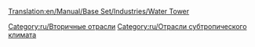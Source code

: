 [[Translation:en/Manual/Base Set/Industries/Water Tower]]

{{ru/Промышленность| Изображение=Water_tower.gif
| имя=Водонапорная башня
| Климат=[[ru/Manual/Климат| Субтропический]]
| Принимает=[[ru/Manual/Base Set/Cargos/Вода|Вода]]
| Производит=ничего
| Примечания= Не представлена в других [[ru/Manual/Климат| климатах]].
Может располагаться только в городе в районе пустыни.
}}

{{ru/Navbox Промышленность}}

[[Category:ru/Вторичные отрасли]]
[[Category:ru/Отрасли субтропического климата]]